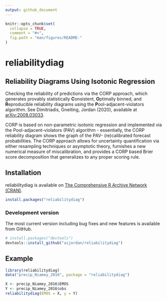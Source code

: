 ```yaml
---
output: github_document
---
```


```r
knitr::opts_chunk$set(
  collapse = TRUE,
  comment = "#>",
  fig.path = "man/figures/README-"
)
```

# reliabilitydiag

## Reliability Diagrams Using Isotonic Regression

Checking the reliability of predictions via the CORP approach,
which generates provably statistically **C**onsistent, **O**ptimally binned,
and **R**eproducible reliability diagrams using the **P**ool-adjacent-violators
algorithm. See Dimitriadis, Gneiting, Jordan (2020), available at [arXiv:2008.03033](https://arxiv.org/abs/2008.03033).

CORP is based on non-parametric isotonic regression and implemented via the Pool-adjacent-violators (PAV) algorithm - essentially, the CORP reliability diagram shows the graph of the PAV- (re)calibrated forecast probabilities. The CORP approach allows for uncertainty quantification via either resampling techniques or asymptotic theory, furnishes a new numerical measure of miscalibration, and provides a CORP based Brier score decomposition that generalizes to any proper scoring rule.

## Installation

reliabilitydiag is available on [The Comprehensive R Archive Network (CRAN)](https://cran.r-project.org/package=reliabilitydiag).

```r
install.packages("reliabilitydiag")
```

### Development version

The most current version including bug fixes and new features is available from
GitHub.
```r
# install.packages("devtools")
devtools::install_github("aijordan/reliabilitydiag")
```

## Example

```r
library(reliabilitydiag)
data("precip_Niamey_2016", package = "reliabilitydiag")

X <- precip_Niamey_2016$EMOS
Y <- precip_Niamey_2016$obs
reliabilitydiag(EMOS = X, y = Y)
```

